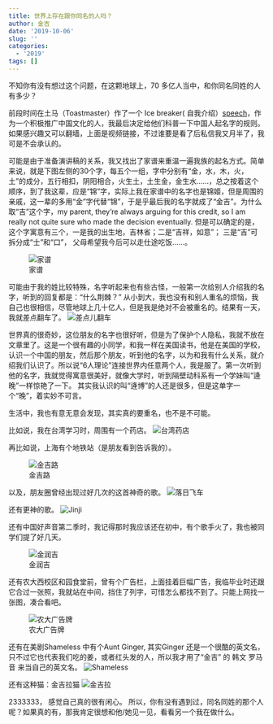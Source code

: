 ```yaml
---
title: 世界上存在跟你同名的人吗？
author: 金吉
date: '2019-10-06'
slug: ''
categories:
  - '2019'
tags: []
---
```


不知你有没有想过这个问题，在这颗地球上，70 多亿人当中，和你同名同姓的人有多少？

前段时间在土马（Toastmaster）作了一个 Ice breaker( 自我介绍）[speech](https://youtu.be/5O_Ez2WCmSM)，作为一个积极推广中国文化的人，我最后决定给他们科普一下中国人起名字的规则。如果感兴趣又可以翻墙，上面是视频链接，不过谁要是看了后私信我又月半了，我可是不会承认的。

可能是由于准备演讲稿的关系，我又找出了家谱来重温一遍我族的起名方式。简单来说，就是下图左侧的30个字，每五个一组，字中分别有“金，水，木，火，土”的成分，五行相扣，阴阳相合，火生土，土生金，金生水......，总之按着这个顺序，到了我这辈，应是“锦”字，实际上我在家谱中的名字也是锦姬，但是周围的亲戚，这一辈的多用“金”字代替“锦”，于是乎最后我的名字就成了“金吉”。为什么取“吉”这个字，my parent, they're always arguing for this credit, so I am  really not quite sure who made the decision  eventually. 但是可以确定的是，这个字寓意有三个，一是我的出生地，吉林省；二是“吉祥，如意”； 三是“吉”可拆分成“士”和“口”， 父母希望我今后可以走仕途吃饭......。

![家谱](images/familye_20191006002704.jpg)

可能由于我的姓比较特殊，名字听起来也有些古怪，一般第一次给别人介绍我的名字，听到的回复都是：“什么荆棘？”  从小到大，我也没有和别人重名的烦恼，我自己也很相信，尽管地球上几十亿人，但是我是绝对不会被重名的。结果有一天，我就差点翻车了。
![差点儿翻车](images/WeChat Image_20191005234605.jpg)


世界真的很奇妙，这位朋友的名字也很好听，但是为了保护个人隐私，我就不放在文章里了。这是一个很有趣的小同学，和我一样在美国读书，他是在美国的学校，认识一个中国的朋友，然后那个朋友，听到他的名字，以为和我有什么关系，就介绍我们认识了。所以说“6人理论”连接世界内任意两个人，我是服了。第一次听到他的名字，我就觉得寓意很美好，就像大学时，听到隔壁动科系有一个学妹叫“逄晚”一样惊艳了一下。 其实我认识的叫“逄博”的人还是很多，但是这单字一个“晚”，着实妙不可言。

生活中，我也有意无意会发现，其实真的要重名，也不是不可能。

比如说，我在台湾学习时，周围有一个药店。
![台湾药店](images/WeChat Image_20191006005213.jpg)

再比如说，上海有个地铁站（是朋友看到告诉我的）。

![金吉路](images/金吉路b2fbd984.jpg)

以及，朋友圈曾经出现过好几次的这首神奇的歌。
![落日飞车](images/My jinji e_20191006000520.jpg)

还有更神的歌。
![Jinji](images/Jinji535.jpg)

还有中国好声音第二季时，我记得那时我应该还在初中，有个歌手火了，我也被同学们提了好几天。

![金润吉](images/jin runji6000550.jpg)

还有农大西校区和园食堂前，曾有个广告栏，上面挂着巨幅广告，我临毕业时还跟它合过一张照，我就站在中间，挡住了列字，可惜怎么都找不到了。只能上网找一张图，凑合看吧。

![农大广告牌](images/timg.jpg)

还有在美剧Shameless 中有个Aunt Ginger, 其实Ginger 还是一个很酷的英文名，只不过它也代表我们吃的姜，或者红头发的人，所以我才用了“金吉” 的 韩文 罗马音 来当自己的英文名。
![Shameless](images/WeChat Image_20191006010047.jpg)

还有这种猫：金吉拉猫
![金吉拉](images/金吉拉猫65.jpg)

2333333， 感觉自己真的很有闲心。
所以，你有没有遇到过，同名同姓的那个人呢？如果真的有，那我肯定很想和他/她见一见，看看另一个我在做什么。






